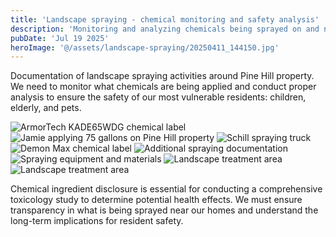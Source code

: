 ```yaml
---
title: 'Landscape spraying - chemical monitoring and safety analysis'
description: 'Monitoring and analyzing chemicals being sprayed on and near our homes for safety of vulnerable populations.'
pubDate: 'Jul 19 2025'
heroImage: '@/assets/landscape-spraying/20250411_144150.jpg'
---
```




Documentation of landscape spraying activities around Pine Hill property. We need to monitor what chemicals are being applied and conduct proper analysis to ensure the safety of our most vulnerable residents: children, elderly, and pets.

<Image src={image1} alt="ArmorTech KADE65WDG chemical label" />

<Image src={image2} alt="Jamie applying 75 gallons on Pine Hill property" />

<Image src={image3} alt="Schill spraying truck" />

<Image src={image4} alt="Demon Max chemical label" />

<Image src={image5} alt="Additional spraying documentation" />

<Image src={image6} alt="Spraying equipment and materials" />

<Image src={image7} alt="Landscape treatment area" />

<Image src={image8} alt="Landscape treatment area" />

Chemical ingredient disclosure is essential for conducting a comprehensive toxicology study to determine potential health effects. We must ensure transparency in what is being sprayed near our homes and understand the long-term implications for resident safety. 
